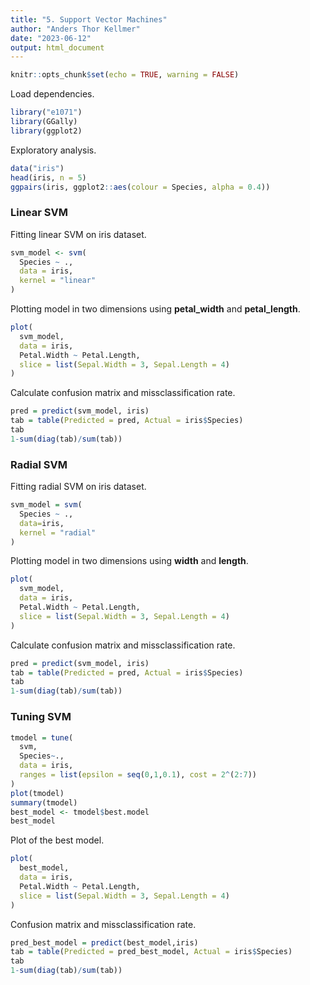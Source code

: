 ```yaml
---
title: "5. Support Vector Machines"
author: "Anders Thor Kellmer"
date: "2023-06-12"
output: html_document
---
```


```r
knitr::opts_chunk$set(echo = TRUE, warning = FALSE)
```

Load dependencies.

```r
library("e1071")
library(GGally)
library(ggplot2)
```

Exploratory analysis.

```r
data("iris")
head(iris, n = 5)
ggpairs(iris, ggplot2::aes(colour = Species, alpha = 0.4))
```

### Linear SVM

Fitting linear SVM on iris dataset.

```r
svm_model <- svm(
  Species ~ ., 
  data = iris,
  kernel = "linear"
)
```

Plotting model in two dimensions using **petal_width** and **petal_length**.

```r
plot(
  svm_model,
  data = iris,
  Petal.Width ~ Petal.Length,
  slice = list(Sepal.Width = 3, Sepal.Length = 4)
)
```

Calculate confusion matrix and missclassification rate.

```r
pred = predict(svm_model, iris)
tab = table(Predicted = pred, Actual = iris$Species)
tab
1-sum(diag(tab)/sum(tab))
```

### Radial SVM

Fitting radial SVM on iris dataset.

```r
svm_model = svm(
  Species ~ ., 
  data=iris,
  kernel = "radial"
)
```

Plotting model in two dimensions using **width** and **length**.

```r
plot(
  svm_model, 
  data = iris,
  Petal.Width ~ Petal.Length,
  slice = list(Sepal.Width = 3, Sepal.Length = 4) 
)
```

Calculate confusion matrix and missclassification rate.

```r
pred = predict(svm_model, iris)
tab = table(Predicted = pred, Actual = iris$Species)
tab
1-sum(diag(tab)/sum(tab))
```

### Tuning SVM
```r
tmodel = tune(
  svm,
  Species~., 
  data = iris,
  ranges = list(epsilon = seq(0,1,0.1), cost = 2^(2:7))
)
plot(tmodel)
summary(tmodel)
best_model <- tmodel$best.model
best_model
```

Plot of the best model.

```r
plot(
  best_model, 
  data = iris,
  Petal.Width ~ Petal.Length,
  slice = list(Sepal.Width = 3, Sepal.Length = 4)  
)
```

Confusion matrix and missclassification rate.

```r
pred_best_model = predict(best_model,iris)
tab = table(Predicted = pred_best_model, Actual = iris$Species)
tab
1-sum(diag(tab)/sum(tab))
```

